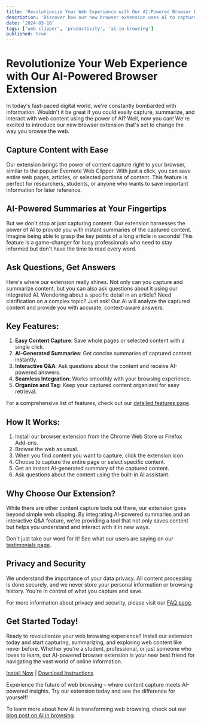 ```yaml
---
title: 'Revolutionize Your Web Experience with Our AI-Powered Browser Extension'
description: 'Discover how our new browser extension uses AI to capture, summarize, and answer questions about web content, enhancing your browsing experience.'
date: '2024-03-10'
tags: ['web clipper', 'productivity', 'ai-in-browsing']
published: true
---
```


# Revolutionize Your Web Experience with Our AI-Powered Browser Extension

In today's fast-paced digital world, we're constantly bombarded with information. Wouldn't it be great if you could easily capture, summarize, and interact with web content using the power of AI? Well, now you can! We're excited to introduce our new browser extension that's set to change the way you browse the web.

## Capture Content with Ease

Our extension brings the power of content capture right to your browser, similar to the popular Evernote Web Clipper. With just a click, you can save entire web pages, articles, or selected portions of content. This feature is perfect for researchers, students, or anyone who wants to save important information for later reference.

## AI-Powered Summaries at Your Fingertips

But we don't stop at just capturing content. Our extension harnesses the power of AI to provide you with instant summaries of the captured content. Imagine being able to grasp the key points of a long article in seconds! This feature is a game-changer for busy professionals who need to stay informed but don't have the time to read every word.

## Ask Questions, Get Answers

Here's where our extension really shines. Not only can you capture and summarize content, but you can also ask questions about it using our integrated AI. Wondering about a specific detail in an article? Need clarification on a complex topic? Just ask! Our AI will analyze the captured content and provide you with accurate, context-aware answers.

## Key Features:

1. **Easy Content Capture**: Save whole pages or selected content with a single click.
2. **AI-Generated Summaries**: Get concise summaries of captured content instantly.
3. **Interactive Q&A**: Ask questions about the content and receive AI-powered answers.
4. **Seamless Integration**: Works smoothly with your browsing experience.
5. **Organize and Tag**: Keep your captured content organized for easy retrieval.

For a comprehensive list of features, check out our [detailed features page](/blog/features).

## How It Works:

1. Install our browser extension from the Chrome Web Store or Firefox Add-ons.
2. Browse the web as usual.
3. When you find content you want to capture, click the extension icon.
4. Choose to capture the entire page or select specific content.
5. Get an instant AI-generated summary of the captured content.
6. Ask questions about the content using the built-in AI assistant.

## Why Choose Our Extension?

While there are other content capture tools out there, our extension goes beyond simple web clipping. By integrating AI-powered summaries and an interactive Q&A feature, we're providing a tool that not only saves content but helps you understand and interact with it in new ways.

Don't just take our word for it! See what our users are saying on our [testimonials page](/blog/testimonials).

## Privacy and Security

We understand the importance of your data privacy. All content processing is done securely, and we never store your personal information or browsing history. You're in control of what you capture and save.

For more information about privacy and security, please visit our [FAQ page](/blog/faq).

## Get Started Today!

Ready to revolutionize your web browsing experience? Install our extension today and start capturing, summarizing, and exploring web content like never before. Whether you're a student, professional, or just someone who loves to learn, our AI-powered browser extension is your new best friend for navigating the vast world of online information.

[Install Now](https://www.buddybeep.com/) | [Download Instructions](/blog/download-instructions)

Experience the future of web browsing – where content capture meets AI-powered insights. Try our extension today and see the difference for yourself!

To learn more about how AI is transforming web browsing, check out our [blog post on AI in browsing](/blog/ai-in-browsing).
